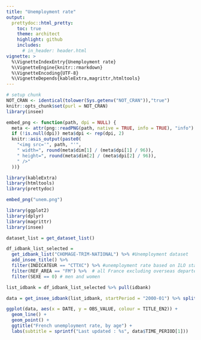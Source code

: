 ```yaml
---
title: "Unemployment rate"
output:
  prettydoc::html_pretty:
    toc: true
    theme: architect
    highlight: github
    includes:
      # in_header: header.html
vignette: >
  %\VignetteIndexEntry{Unemployment rate} 
  %\VignetteEngine{knitr::rmarkdown} 
  %\VignetteEncoding{UTF-8}
  %\VignetteDepends{kableExtra,magrittr,htmltools}
---
```


```r
# setup chunk
NOT_CRAN <- identical(tolower(Sys.getenv("NOT_CRAN")),"true")
knitr::opts_chunk$set(purl = NOT_CRAN)
library(insee)

embed_png <- function(path, dpi = NULL) {
  meta <- attr(png::readPNG(path, native = TRUE, info = TRUE), "info")
  if (!is.null(dpi)) meta$dpi <- rep(dpi, 2)
  knitr::asis_output(paste0(
    "<img src='", path, "'",
    " width=", round(meta$dim[1] / (meta$dpi[1] / 96)),
    " height=", round(meta$dim[2] / (meta$dpi[2] / 96)),
    " />"
  ))}
```

```r
library(kableExtra)
library(htmltools)
library(prettydoc)
```

```r
embed_png("unem.png")
```

```r

library(ggplot2)
library(dplyr)
library(magrittr)
library(insee)

dataset_list = get_dataset_list()

df_idbank_list_selected =
  get_idbank_list("CHOMAGE-TRIM-NATIONAL") %>% #Unemployment dataset
  add_insee_title() %>%
  filter(INDICATEUR == "CTTXC") %>% #unemployment rate based on ILO standards
  filter(REF_AREA == "FM") %>%  # all France excluding overseas departements
  filter(SEXE == 0) # men and women

list_idbank = df_idbank_list_selected %>% pull(idbank)

data = get_insee_idbank(list_idbank, startPeriod = "2000-01") %>% split_title()

ggplot(data, aes(x = DATE, y = OBS_VALUE, colour = TITLE_EN2)) +
  geom_line() +
  geom_point() +
  ggtitle("French unemployment rate, by age") +
  labs(subtitle = sprintf("Last updated : %s", data$TIME_PERIOD[1]))

```

